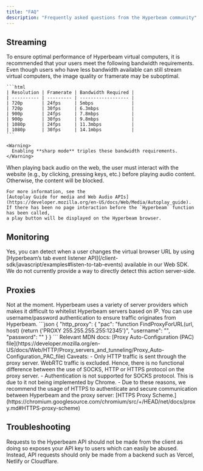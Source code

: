 ```yaml
---
title: "FAQ"
description: "Frequently asked questions from the Hyperbeam community"
---
```


## Streaming

<AccordionGroup>
  <Accordion title="Bandwidth requirements">
    To ensure optimal performance of Hyperbeam virtual computers, it is
    recommended that your users meet the following bandwidth requirements. Even
    though users who have less bandwidth available can still stream virtual
    computers, the image quality or framerate may be suboptimal.

    ```html
    | Resolution | Framerate | Bandwidth Required |
    | ---------- | --------- | ------------------ |
    | 720p       | 24fps     | 5mbps              |
    | 720p       | 30fps     | 6.3mbps            |
    | 900p       | 24fps     | 7.8mbps            |
    | 900p       | 30fps     | 9.8mbps            |
    | 1080p      | 24fps     | 11.3mbps           |
    | 1080p      | 30fps     | 14.1mbps           |
    ```

    <Warning>
      Enabling **sharp mode** triples these bandwidth requirements.
    </Warning>

  </Accordion>
  <Accordion title="Why do I need to click a 'play' button to start the stream?">
    When playing back audio on the web, the user must interact with the website
    (e.g., by clicking, pressing keys, etc.) before playing audio content.
    Otherwise, the content will be blocked.

    For more information, see the
    [Autoplay Guide for media and Web Audio APIs](https://developer.mozilla.org/en-US/docs/Web/Media/Autoplay_guide).
    If there has been no page interaction before the `Hyperbeam` function has been called,
    a play button will be displayed on the Hyperbeam browser.
  </Accordion>
</AccordionGroup>

## Monitoring

<AccordionGroup>
  <Accordion title="Can I detect when a user changes the URL in the virtual browser?">
    Yes, you can detect when a user changes the virtual browser URL by using
    [Hyperbeam’s tab event listener
    API](/client-sdk/javascript/examples#listen-to-tab-events) available in our
    Web SDK. We do not currently provide a way to directly detect this action
    server-side.
  </Accordion>
</AccordionGroup>

## Proxies

<AccordionGroup>
	<Accordion title="Is there an IP range I can use to whitelist Hyperbeam servers?">
    Not at the moment. Hyperbeam uses a variety of server providers which makes it difficult to whitelist Hyperbeam servers based on IP. You can use username/password authentication to ensure traffic originates from Hyperbeam.
	</Accordion>
	<Accordion title="Where do I put the credentials in FindProxyForURL?">
    ```json
    {
      "http_proxy": {
        "pac": "function FindProxyForURL(url, host) {return {'PROXY 255.255.255.255:12345'}",
        "username": "<username>",
        "password": "<password>"
      }
    }
    ```
    Relevant MDN docs: [Proxy Auto-Configuration (PAC) file](https://developer.mozilla.org/en-US/docs/Web/HTTP/Proxy_servers_and_tunneling/Proxy_Auto-Configuration_PAC_file)
    <Warning>
      Caveats:
      - Only HTTP traffic is sent through the proxy server. WebRTC traffic is excluded. Hence, there is no functional difference between the use of SOCKS, HTTP or HTTPS protocol on the proxy server.
      - Authentication is not supported for SOCKS protocol. This is due to it not being implemented by Chrome.
      - Due to these reasons, we recommend the usage of HTTPS to authenticate and secure communication between Hyperbeam and the proxy server: [HTTPS Proxy Scheme.](https://chromium.googlesource.com/chromium/src/+/HEAD/net/docs/proxy.md#HTTPS-proxy-scheme)
    </Warning>
  </Accordion>
</AccordionGroup>

## Troubleshooting

<AccordionGroup>
  <Accordion title="My API request fails due to CORS">
    Requests to the Hyperbeam API should not be made from the client as doing so
    exposes your API key to users which can easily be abused. Instead, API
    requests should only be made from a backend such as Vercel, Netlify or
    Cloudflare.
  </Accordion>
</AccordionGroup>
